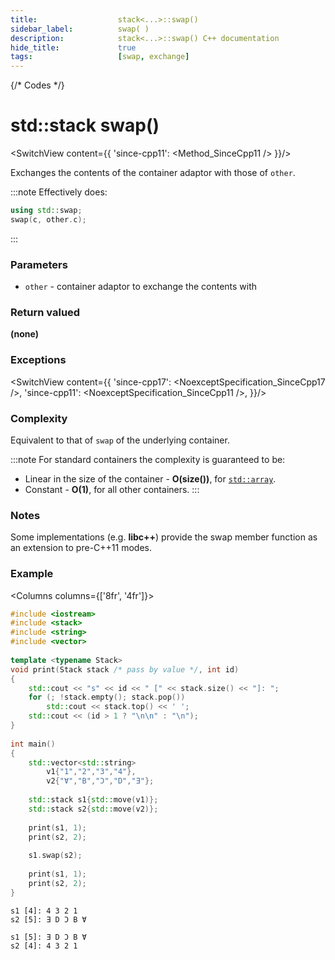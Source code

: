 ```yaml
---
title:					stack<...>::swap()
sidebar_label:			swap( )
description:			stack<...>::swap() C++ documentation
hide_title:				true
tags:					[swap, exchange]
---
```



{/* Codes */}



# std::stack swap()

<SwitchView content={{
	'since-cpp11': <Method_SinceCpp11 />
}}/>

Exchanges the contents of the container adaptor with those of `other`.

:::note
Effectively does:
```cpp
using std::swap;
swap(c, other.c);
```
:::

### Parameters

 - `other` - container adaptor to exchange the contents with

### Return valued

**(none)**

### Exceptions

<SwitchView content={{
		'since-cpp17': <NoexceptSpecification_SinceCpp17 />,
		'since-cpp11': <NoexceptSpecification_SinceCpp11  />,
	}}/>

### Complexity

Equivalent to that of `swap` of the underlying container. 

:::note
For standard containers the complexity is guaranteed to be:
 - Linear in the size of the container - **O(size())**, for [`std::array`](/docs/std/containers/arrays/array).
 - Constant - **O(1)**, for all other containers.
:::

### Notes

Some implementations (e.g. **libc++**) provide the swap member function as an extension to pre-C++11 modes.

### Example

<Columns columns={['8fr', '4fr']}>
<div>

```cpp title='Main.cpp' showLineNumbers
#include <iostream>
#include <stack>
#include <string>
#include <vector>
 
template <typename Stack>
void print(Stack stack /* pass by value */, int id)
{
    std::cout << "s" << id << " [" << stack.size() << "]: ";
    for (; !stack.empty(); stack.pop())
        std::cout << stack.top() << ' ';
    std::cout << (id > 1 ? "\n\n" : "\n");
}
 
int main()
{
    std::vector<std::string>
        v1{"1","2","3","4"},
        v2{"Ɐ","B","Ɔ","D","Ǝ"};
 
    std::stack s1{std::move(v1)};
    std::stack s2{std::move(v2)};
 
    print(s1, 1);
    print(s2, 2);
 
    s1.swap(s2);
 
    print(s1, 1);
    print(s2, 2);
}
```

</div>
<div>

```plaintext title="Output"
s1 [4]: 4 3 2 1 
s2 [5]: Ǝ D Ɔ B Ɐ 
 
s1 [5]: Ǝ D Ɔ B Ɐ 
s2 [4]: 4 3 2 1
```

</div>
</Columns>
